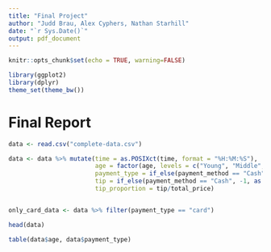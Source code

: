 ```yaml
---
title: "Final Project"
author: "Judd Brau, Alex Cyphers, Nathan Starhill"
date: "`r Sys.Date()`"
output: pdf_document
---
```


```r
knitr::opts_chunk$set(echo = TRUE, warning=FALSE)

library(ggplot2)
library(dplyr)
theme_set(theme_bw())
```


# Final Report 


```r
data <- read.csv("complete-data.csv")

data <- data %>% mutate(time = as.POSIXct(time, format = "%H:%M:%S"),
                        age = factor(age, levels = c("Young", "Middle", "Old")),
                        payment_type = if_else(payment_method == "Cash", "cash", "card"),
                        tip = if_else(payment_method == "Cash", -1, as.double(tip)),
                        tip_proportion = tip/total_price)


only_card_data <- data %>% filter(payment_type == "card")

head(data)

table(data$age, data$payment_type)
```


